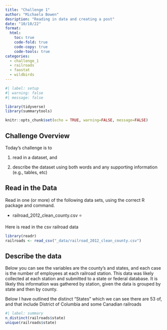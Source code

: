 ```yaml
---
title: "Challenge 1"
author: "Michaela Bowen"
desription: "Reading in data and creating a post"
date: "10/10/22"
format:
  html:
    toc: true
    code-fold: true
    code-copy: true
    code-tools: true
categories:
  - challenge_1
  - railroads
  - faostat
  - wildbirds
---
```


```r
#| label: setup
#| warning: false
#| message: false

library(tidyverse)
library(summarytools)

knitr::opts_chunk$set(echo = TRUE, warning=FALSE, message=FALSE)
```

## Challenge Overview

Today's challenge is to

1)  read in a dataset, and

2)  describe the dataset using both words and any supporting information (e.g., tables, etc)

## Read in the Data

Read in one (or more) of the following data sets, using the correct R package and command.

-   railroad_2012_clean_county.csv ⭐


Here is read in the csv railroad data

```r
library(readr)
railroads <- read_csv("_data/railroad_2012_clean_county.csv")
```



## Describe the data


Below you can see the variables are the county's and states, and each case is the number of employees at each railroad station. This data was likely collected at each station and submitted to a state or federal database. It is likely this information was gathered by station, given the data is grouped by state and then by county.  

Below I have outlined the distinct "States" which we can see there are 53 of, and that include District of Columbia and some Canadian railroads

```r
#| label: summary
n_distinct(railroads$state)
unique(railroads$state)
  
```
